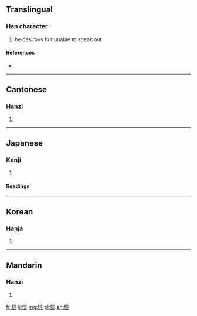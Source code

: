==Translingual==

===Han character===
{{Han char|rn=61|rad=心|as=08|sn=11|four=9101<sub>1</sub>|canj=心中一卜 (PLMY)|ids=⿰[[忄]][[非]]}}

# be desirous but unable to speak out

====References====
* {{Han ref|kx=0388.360|dkj=10719|dj=0721.280|hdz=42314.130|uh=60B1|ud=24753|bh=D55E|bd=54622}}

----

==Cantonese==

===Hanzi===
{{yue-hanzi|jyut=[[fei2]]|y=fei2}}

# {{defn|lang=yue|sort=心08}}

----

==Japanese==

===Kanji===
{{ja-kanji|grade=|rs=心08}}

# {{defn|lang=ja|sort=心08}}

====Readings====
{{ja-readings|on=[[ひ]] (hi)|kun=[[いいなやむ]] (iinayamu)}}

----

==Korean==

===Hanja===
{{ko-hanja|hangeul=비|eumhun=|rv=bi|mr=pi|y=pi}}

# {{defn|lang=ko|sort=心08}}

----

==Mandarin==

===Hanzi===
{{cmn-hanzi|pin=[[fěi]] ([[fei3]])|wg=fei<sup>3</sup>}}

# {{defn|lang=cmn|sort=心08}}

[[fr:悱]]
[[li:悱]]
[[mg:悱]]
[[pl:悱]]
[[zh:悱]]